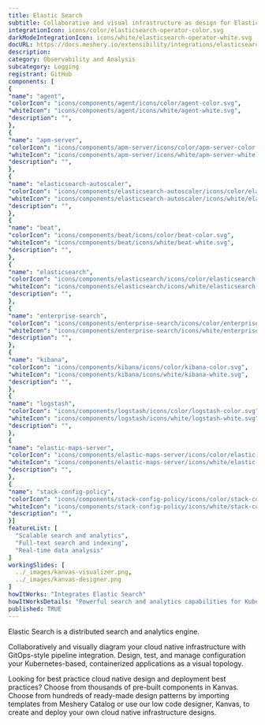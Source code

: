 ```yaml
---
title: Elastic Search
subtitle: Collaborative and visual infrastructure as design for Elastic Search
integrationIcon: icons/color/elasticsearch-operator-color.svg
darkModeIntegrationIcon: icons/white/elasticsearch-operator-white.svg
docURL: https://docs.meshery.io/extensibility/integrations/elasticsearch-operator
description: 
category: Observability and Analysis
subcategory: Logging
registrant: GitHub
components: [
{
"name": "agent",
"colorIcon": "icons/components/agent/icons/color/agent-color.svg",
"whiteIcon": "icons/components/agent/icons/white/agent-white.svg",
"description": "",
},
{
"name": "apm-server",
"colorIcon": "icons/components/apm-server/icons/color/apm-server-color.svg",
"whiteIcon": "icons/components/apm-server/icons/white/apm-server-white.svg",
"description": "",
},
{
"name": "elasticsearch-autoscaler",
"colorIcon": "icons/components/elasticsearch-autoscaler/icons/color/elasticsearch-autoscaler-color.svg",
"whiteIcon": "icons/components/elasticsearch-autoscaler/icons/white/elasticsearch-autoscaler-white.svg",
"description": "",
},
{
"name": "beat",
"colorIcon": "icons/components/beat/icons/color/beat-color.svg",
"whiteIcon": "icons/components/beat/icons/white/beat-white.svg",
"description": "",
},
{
"name": "elasticsearch",
"colorIcon": "icons/components/elasticsearch/icons/color/elasticsearch-color.svg",
"whiteIcon": "icons/components/elasticsearch/icons/white/elasticsearch-white.svg",
"description": "",
},
{
"name": "enterprise-search",
"colorIcon": "icons/components/enterprise-search/icons/color/enterprise-search-color.svg",
"whiteIcon": "icons/components/enterprise-search/icons/white/enterprise-search-white.svg",
"description": "",
},
{
"name": "kibana",
"colorIcon": "icons/components/kibana/icons/color/kibana-color.svg",
"whiteIcon": "icons/components/kibana/icons/white/kibana-white.svg",
"description": "",
},
{
"name": "logstash",
"colorIcon": "icons/components/logstash/icons/color/logstash-color.svg",
"whiteIcon": "icons/components/logstash/icons/white/logstash-white.svg",
"description": "",
},
{
"name": "elastic-maps-server",
"colorIcon": "icons/components/elastic-maps-server/icons/color/elastic-maps-server-color.svg",
"whiteIcon": "icons/components/elastic-maps-server/icons/white/elastic-maps-server-white.svg",
"description": "",
},
{
"name": "stack-config-policy",
"colorIcon": "icons/components/stack-config-policy/icons/color/stack-config-policy-color.svg",
"whiteIcon": "icons/components/stack-config-policy/icons/white/stack-config-policy-white.svg",
"description": "",
}]
featureList: [
  "Scalable search and analytics",
  "Full-text search and indexing",
  "Real-time data analysis"
]
workingSlides: [
  ../_images/kanvas-visualizer.png,
  ../_images/kanvas-designer.png
]
howItWorks: "Integrates Elastic Search"
howItWorksDetails: "Powerful search and analytics capabilities for Kubernetes data"
published: TRUE
---
```

<p>
Elastic Search is a distributed search and analytics engine.
</p>
<p>
    Collaboratively and visually diagram your cloud native infrastructure with GitOps-style pipeline integration. Design, test, and manage configuration your Kubernetes-based, containerized applications as a visual topology.
</p>
<p>
    Looking for best practice cloud native design and deployment best practices? Choose from thousands of pre-built components in Kanvas. Choose from hundreds of ready-made design patterns by importing templates from Meshery Catalog or use our low code designer, Kanvas, to create and deploy your own cloud native infrastructure designs.
</p>
